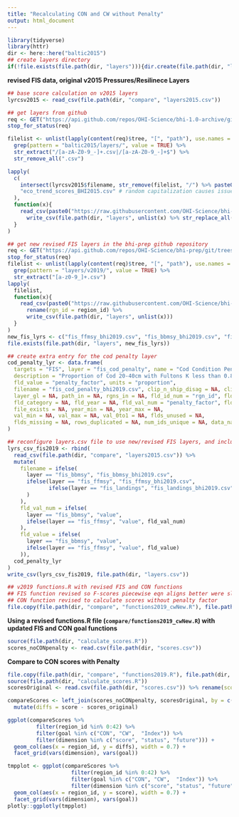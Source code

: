 ```yaml
---
title: "Recalculating CON and CW without Penalty"
output: html_document
---
```


```r
library(tidyverse)
library(httr)
dir <- here::here("baltic2015")
## create layers directory
if(!file.exists(file.path(dir, "layers"))){dir.create(file.path(dir, "layers"))}
```


**revised FIS data, original v2015 Pressures/Resilinece Layers**

```r
## base score calculation on v2015 layers
lyrcsv2015 <- read_csv(file.path(dir, "compare", "layers2015.csv"))

## get layers from github
req <- GET("https://api.github.com/repos/OHI-Science/bhi-1.0-archive/git/trees/draft?recursive=1")
stop_for_status(req)

filelist <- unlist(lapply(content(req)$tree, "[", "path"), use.names = FALSE) %>% 
  grep(pattern = "baltic2015/layers/", value = TRUE) %>% 
  str_extract("/[a-zA-Z0-9_-]+.csv|/[a-zA-Z0-9_-]+$") %>% 
  str_remove_all(".csv")

lapply(
  c(
    intersect(lyrcsv2015$filename, str_remove(filelist, "/") %>% paste0(".csv")), 
    "eco_trend_scores_BHI2015.csv" # random capitalization causes issue...
  ),
  function(x){
    read_csv(paste0("https://raw.githubusercontent.com/OHI-Science/bhi-1.0-archive/draft/baltic2015/layers/", unlist(x))) %>% 
      write_csv(file.path(dir, "layers", unlist(x) %>% str_replace_all("_BHI2015", "_bhi2015")))
  }
)
```

```r
## get new revised FIS layers in the bhi-prep github repository
req <- GET("https://api.github.com/repos/OHI-Science/bhi-prep/git/trees/master?recursive=1")
stop_for_status(req)
filelist <- unlist(lapply(content(req)$tree, "[", "path"), use.names = FALSE) %>% 
  grep(pattern = "layers/v2019/", value = TRUE) %>% 
  str_extract("[a-z0-9_]+.csv")
lapply(
  filelist,
  function(x){
    read_csv(paste0("https://raw.githubusercontent.com/OHI-Science/bhi-prep/master/layers/v2019/", unlist(x))) %>% 
      rename(rgn_id = region_id) %>% 
      write_csv(file.path(dir, "layers", unlist(x)))
  }
)
new_fis_lyrs <- c("fis_ffmsy_bhi2019.csv", "fis_bbmsy_bhi2019.csv", "fis_landings_bhi2019.csv")
file.exists(file.path(dir, "layers", new_fis_lyrs))
```

```r

## create extra entry for the cod penalty layer
cod_penalty_lyr <- data.frame(
  targets = "FIS", layer = "fis_cod_penalty", name = "Cod Condition Penalty Factor", 
  description = "Proportion of Cod 20-40cm with Fultons K less than 0.8", 
  fld_value = "penalty_factor", units = "proportion", 
  filename = "fis_cod_penalty_bhi2019.csv", clip_n_ship_disag = NA, clip_n_ship_disag_description = NA, 
  layer_gl = NA, path_in = NA, rgns_in = NA, fld_id_num = "rgn_id", fld_id_chr = NA, 
  fld_category = NA, fld_year = NA, fld_val_num = "penalty_factor", fld_val_chr = NA, 
  file_exists = NA, year_min = NA, year_max = NA, 
  val_min = NA, val_max = NA, val_0to1 = NA, flds_unused = NA, 
  flds_missing = NA, rows_duplicated = NA, num_ids_unique = NA, data_na = NA
)

## reconfigure layers.csv file to use new/revised FIS layers, and including cod penalty factor
lyrs_csv_fis2019 <- rbind(
  read_csv(file.path(dir, "compare", "layers2015.csv")) %>%
  mutate(
    filename = ifelse(
      layer == "fis_bbmsy", "fis_bbmsy_bhi2019.csv",
      ifelse(layer == "fis_ffmsy", "fis_ffmsy_bhi2019.csv",
             ifelse(layer == "fis_landings", "fis_landings_bhi2019.csv", filename)
      )
    ),
    fld_val_num = ifelse(
      layer == "fis_bbmsy", "value",
      ifelse(layer == "fis_ffmsy", "value", fld_val_num)
    ),
    fld_value = ifelse(
      layer == "fis_bbmsy", "value",
      ifelse(layer == "fis_ffmsy", "value", fld_value)
    )),
  cod_penalty_lyr
)
write_csv(lyrs_csv_fis2019, file.path(dir, "layers.csv"))

## v2019 functions.R with revised FIS and CON functions
## FIS function revised so F-scores piecewise eqn aligns better were slope and line segments meet
## CON function revised to calculate scores without penalty factor
file.copy(file.path(dir, "compare", "functions2019_cwNew.R"), file.path(dir, "conf", "functions.R"), overwrite = TRUE)
```

**Using a revised functions.R file (`compare/functions2019_cwNew.R`) with updated FIS and CON goal functions**

```r
source(file.path(dir, "calculate_scores.R"))
scores_noCONpenalty <- read.csv(file.path(dir, "scores.csv"))
```

**Compare to CON scores with Penalty**

```r
file.copy(file.path(dir, "compare", "functions2019.R"), file.path(dir, "conf", "functions.R"), overwrite = TRUE)
source(file.path(dir, "calculate_scores.R"))
scoresOriginal <- read.csv(file.path(dir, "scores.csv")) %>% rename(scores_original = score)

compareScores <- left_join(scores_noCONpenalty, scoresOriginal, by = c("goal", "dimension", "region_id")) %>% 
  mutate(diffs = score - scores_original)
```

```r
ggplot(compareScores %>%
         filter(region_id %in% 0:42) %>% 
         filter(goal %in% c("CON", "CW",  "Index")) %>% 
         filter(dimension %in% c("score", "status", "future"))) +
  geom_col(aes(x = region_id, y = diffs), width = 0.7) +
  facet_grid(vars(dimension), vars(goal))

tmpplot <- ggplot(compareScores %>%
                    filter(region_id %in% 0:42) %>% 
                    filter(goal %in% c("CON", "CW",  "Index")) %>% 
                    filter(dimension %in% c("score", "status", "future"))) +
  geom_col(aes(x = region_id, y = score), width = 0.7) +
  facet_grid(vars(dimension), vars(goal))
plotly::ggplotly(tmpplot)
```




